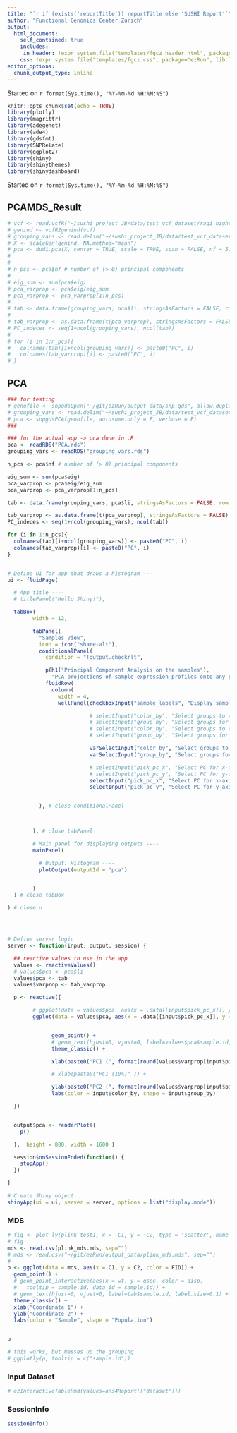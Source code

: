 ```yaml
---
title: "`r if (exists('reportTitle')) reportTitle else 'SUSHI Report'`"
author: "Functional Genomics Center Zurich"
output: 
  html_document:
    self_contained: true
    includes:
     in_header: !expr system.file("templates/fgcz_header.html", package="ezRun", lib.loc=.libPaths())
    css: !expr system.file("templates/fgcz.css", package="ezRun", lib.loc=.libPaths())
editor_options: 
  chunk_output_type: inline
---
```


Started on `r format(Sys.time(), "%Y-%m-%d %H:%M:%S")`



```r
knitr::opts_chunk$set(echo = TRUE)
library(plotly)
library(magrittr)
library(adegenet)
library(ade4)
library(gdsfmt)
library(SNPRelate)
library(ggplot2)
library(shiny)
library(shinythemes)
library(shinydashboard)
```
Started on `r format(Sys.time(), "%Y-%m-%d %H:%M:%S")`

## PCAMDS_Result {.tabset}

```r
# vcf <- read.vcfR("~/sushi_project_JB/data/test_vcf_dataset/ragi_highcov_sa0001_1k.vcf.gz")
# genind <- vcfR2genind(vcf)
# grouping_vars <- read.delim("~/sushi_project_JB/data/test_vcf_dataset/populations.txt")
# X <- scaleGen(genind, NA.method="mean")
# pca <- dudi.pca(X, center = TRUE, scale = TRUE, scan = FALSE, nf = 5)
# 
# 
# n_pcs <- pca$nf # number of (> 0) principal components
# 
# eig_sum <- sum(pca$eig)
# pca_varprop <- pca$eig/eig_sum 
# pca_varprop <- pca_varprop[1:n_pcs]
# 
# tab <- data.frame(grouping_vars, pca$li, stringsAsFactors = FALSE, row.names = NULL)
# 
# tab_varprop <- as.data.frame(t(pca_varprop), stringsAsFactors = FALSE)
# PC_indeces <- seq(1+ncol(grouping_vars), ncol(tab))
# 
# for (i in 1:n_pcs){
#   colnames(tab)[i+ncol(grouping_vars)] <- paste0("PC", i)
#   colnames(tab_varprop)[i] <- paste0("PC", i)
# }

```


## PCA

```r
### for testing
# genofile <- snpgdsOpen("~/git/ezRun/output_data/snp.gds", allow.duplicate=TRUE)
# grouping_vars <- read.delim("~/sushi_project_JB/data/test_vcf_dataset/populations.txt")
# pca <- snpgdsPCA(genofile, autosome.only = F, verbose = F)
###

### for the actual app -> pca done in .R
pca <- readRDS("PCA.rds")
grouping_vars <- readRDS("grouping_vars.rds")

n_pcs <- pca$nf # number of (> 0) principal components

eig_sum <- sum(pca$eig)
pca_varprop <- pca$eig/eig_sum 
pca_varprop <- pca_varprop[1:n_pcs]

tab <- data.frame(grouping_vars, pca$li, stringsAsFactors = FALSE, row.names = NULL)

tab_varprop <- as.data.frame(t(pca_varprop), stringsAsFactors = FALSE)
PC_indeces <- seq(1+ncol(grouping_vars), ncol(tab))

for (i in 1:n_pcs){
  colnames(tab)[i+ncol(grouping_vars)] <- paste0("PC", i)
  colnames(tab_varprop)[i] <- paste0("PC", i)
}


# Define UI for app that draws a histogram ----
ui <- fluidPage(

  # App title ----
  # titlePanel("Hello Shiny!"),

  tabBox(
        width = 12,

        tabPanel(
          "Samples View",
          icon = icon("share-alt"),
          conditionalPanel(
            condition = "!output.checkrlt",

            p(h1("Principal Component Analysis on the samples"),
              "PCA projections of sample expression profiles onto any pair of components."),
            fluidRow(
              column(
                width = 4,
                wellPanel(checkboxInput("sample_labels", "Display sample labels", value = TRUE),

                          # selectInput("color_by", "Select groups to color by", choices = c("", colnames(grouping_vars))),
                          # selectInput("group_by", "Select groups for shapes",  choices = c("", colnames(grouping_vars))),
                          # selectInput("color_by", "Select groups to color by", choices = colnames(grouping_vars)),
                          # selectInput("group_by", "Select groups for shapes",  choices = colnames(grouping_vars)),

                          varSelectInput("color_by", "Select groups to color by", data = tab[,-PC_indeces]),
                          varSelectInput("group_by", "Select groups for shapes", data = tab[,-PC_indeces]),

                          # selectInput("pick_pc_x", "Select PC for x-axis", choices = list("PC1", "PC2", "PC3", "PC4")),
                          # selectInput("pick_pc_y", "Select PC for y-axis", choices = list("PC1", "PC2", "PC3", "PC4"), selected = "PC2")))),
                          selectInput("pick_pc_x", "Select PC for x-axis", choices = colnames(tab)[PC_indeces]),
                          selectInput("pick_pc_y", "Select PC for y-axis", choices = colnames(tab)[PC_indeces], selected = "PC2")))),


          ), # close conditionalPanel



        ), # close tabPanel

        # Main panel for displaying outputs ----
        mainPanel(

          # Output: Histogram ----
          plotOutput(outputId = "pca")


        )
  ) # close tabBox

) # close u




# Define server logic
server <- function(input, output, session) {

  ## reactive values to use in the app
  values <- reactiveValues()
  # values$pca <- pca$li
  values$pca <- tab
  values$varprop <- tab_varprop

  p <- reactive({

        # ggplot(data = values$pca, aes(x = .data[[input$pick_pc_x]], y = .data[[input$pick_pc_y]], color=.data[[input$color_by]], shape=.data[[input$group_by]])) +
        ggplot(data = values$pca, aes(x = .data[[input$pick_pc_x]], y = .data[[input$pick_pc_y]], color=!!input$color_by, shape=!!input$group_by)) +


              geom_point() +
              # geom_text(hjust=0, vjust=0, label=values$pca$sample.id, label.size=0.1) +
              theme_classic() +

              xlab(paste0("PC1 (", format(round(values$varprop[input$pick_pc_x]*100, 1), nsmall = 1), "%)" )) +

              # xlab(paste0("PC1 (10%)" )) +

              ylab(paste0("PC2 (", format(round(values$varprop[input$pick_pc_y]*100, 1), nsmall = 1), "%)" )) +
              labs(color = input$color_by, shape = input$group_by)

  })


  output$pca <- renderPlot({
    p()

  },  height = 800, width = 1600 )

  session$onSessionEnded(function() {
    stopApp()
  })

}

# Create Shiny object
shinyApp(ui = ui, server = server, options = list("display.mode"))
```



### MDS

```r
# fig <- plot_ly(plink_test1, x = ~C1, y = ~C2, type = 'scatter', name = 'MDS')
# fig
mds <- read.csv(plink_mds.mds, sep="")
# mds <- read.csv("~/git/ezRun/output_data/plink_mds.mds", sep="")
#
p <- ggplot(data = mds, aes(x = C1, y = C2, color = FID)) +
  geom_point() +
  # geom_point_interactive(aes(x = wt, y = qsec, color = disp,
  #   tooltip = sample.id, data_id = sample.id)) +
  # geom_text(hjust=0, vjust=0, label=tab$sample.id, label.size=0.1) +
  theme_classic() +
  xlab("Coordinate 1") +
  ylab("Coordinate 2") +
  labs(color = "Sample", shape = "Population")


p

# this works, but messes up the grouping
# ggplotly(p, tooltip = c("sample.id"))
```

### Input Dataset
```r
# ezInteractiveTableRmd(values=ans4Report[["dataset"]])
```

### SessionInfo
```r
sessionInfo()
```
